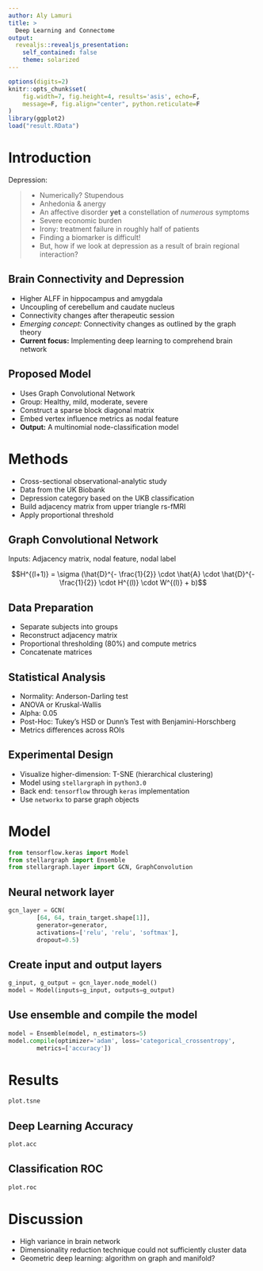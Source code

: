 ```yaml
---
author: Aly Lamuri
title: >
  Deep Learning and Connectome
output:
  revealjs::revealjs_presentation:
    self_contained: false
    theme: solarized
---
```


```r
options(digits=2)
knitr::opts_chunk$set(
	fig.width=7, fig.height=4, results='asis', echo=F,
	message=F, fig.align="center", python.reticulate=F
)
library(ggplot2)
load("result.RData")
```

# Introduction

Depression:

> - Numerically? Stupendous
- Anhedonia & anergy
- An affective disorder **yet** a constellation of *numerous* symptoms
- Severe economic burden
- Irony: treatment failure in roughly half of patients
- Finding a biomarker is difficult!
- But, how if we look at depression as a result of brain regional interaction?

## Brain Connectivity and Depression

- Higher ALFF in hippocampus and amygdala
- Uncoupling of cerebellum and caudate nucleus
- Connectivity changes after therapeutic session
- *Emerging concept:* Connectivity changes as outlined by the graph theory
- **Current focus:** Implementing deep learning to comprehend brain network

## Proposed Model

- Uses Graph Convolutional Network
- Group: Healthy, mild, moderate, severe
- Construct a sparse block diagonal matrix
- Embed vertex influence metrics as nodal feature
- **Output:** A multinomial node-classification model

# Methods

- Cross-sectional observational-analytic study
- Data from the UK Biobank
- Depression category based on the UKB classification
- Build adjacency matrix from upper triangle rs-fMRI
- Apply proportional threshold

## Graph Convolutional Network

Inputs: Adjacency matrix, nodal feature, nodal label

$$H^{(l+1)} = \sigma (\hat{D}^{- \frac{1}{2}} \cdot \hat{A} \cdot \hat{D}^{- \frac{1}{2}} \cdot H^{(l)} \cdot W^{(l)} + b)$$

## Data Preparation

- Separate subjects into groups
- Reconstruct adjacency matrix
- Proportional thresholding (80%) and compute metrics
- Concatenate matrices

## Statistical Analysis

- Normality: Anderson-Darling test
- ANOVA or Kruskal-Wallis
- Alpha: 0.05
- Post-Hoc: Tukey's HSD or Dunn's Test with Benjamini-Horschberg
- Metrics differences across ROIs

## Experimental Design

- Visualize higher-dimension: T-SNE (hierarchical clustering)
- Model using `stellargraph` in `python3.0`
- Back end: `tensorflow` through `keras` implementation
- Use `networkx` to parse graph objects

# Model

```python
from tensorflow.keras import Model
from stellargraph import Ensemble
from stellargraph.layer import GCN, GraphConvolution
```

## Neural network layer

```python
gcn_layer = GCN(
        [64, 64, train_target.shape[1]],
        generator=generator,
        activations=['relu', 'relu', 'softmax'],
        dropout=0.5)
```


## Create input and output layers

```python
g_input, g_output = gcn_layer.node_model()
model = Model(inputs=g_input, outputs=g_output)
```

## Use ensemble and compile the model

```python
model = Ensemble(model, n_estimators=5)
model.compile(optimizer='adam', loss='categorical_crossentropy',
        metrics=['accuracy'])
```

# Results

```r
plot.tsne
```

## Deep Learning Accuracy

```r
plot.acc
```

## Classification ROC

```r
plot.roc
```

# Discussion

- High variance in brain network
- Dimensionality reduction technique could not sufficiently cluster data
- Geometric deep learning: algorithm on graph and manifold?
